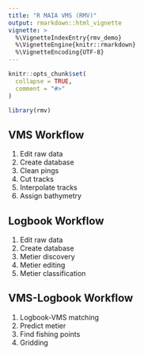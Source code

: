 ```yaml
---
title: "R MAIA VMS (RMV)"
output: rmarkdown::html_vignette
vignette: >
  %\VignetteIndexEntry{rmv_demo}
  %\VignetteEngine{knitr::rmarkdown}
  %\VignetteEncoding{UTF-8}
---
```


```r
knitr::opts_chunk$set(
  collapse = TRUE,
  comment = "#>"
)
```

```r
library(rmv)
```

## VMS Workflow
1. Edit raw data
2. Create database
3. Clean pings
4. Cut tracks
5. Interpolate tracks
6. Assign bathymetry

## Logbook Workflow
1. Edit raw data
2. Create database
3. Metier discovery
4. Metier editing
5. Metier classification

## VMS-Logbook Workflow
1. Logbook-VMS matching
2. Predict metier
3. Find fishing points
4. Gridding

















